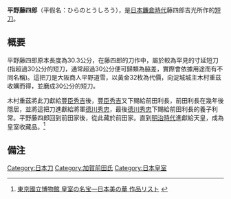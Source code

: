 '''平野藤四郎'''（平假名：ひらのとうしろう），是[[日本|日本]][[鐮倉時代|鐮倉時代]]藤四郎吉光所作的[[短刀|短刀]]。

==概要==
平野藤四郎原本長度為30.3公分，在藤四郎的刀作中，屬於較為罕見的寸延短刀(指超過30公分的短刀，通常超過30公分便可歸類為脇差，實際會依據用途而有不同名稱)。這把刀是大阪商人平野道雪，以黃金32枚為代價，向淀城城主木村重茲收購而得，並磨成30公分的短刀。

木村重茲將此刀獻給[[豐臣秀吉|豐臣秀吉]]後，[[豐臣秀吉|豐臣秀吉]]又下賜給前田利長，前田利長在幾年後隱居，並將這把刀進獻給將軍[[德川秀忠|德川秀忠]]，最後[[德川秀忠|德川秀忠]]下賜給前田利長的養子利常。平野藤四郎回到前田家後，從此藏於前田家。直到[[明治時代|明治時代]]進獻給天皇，成為皇室收藏品。<ref>[https://www.tnm.jp/modules/r_free_page/index.php?id=77#7 東京國立博物館 皇室の名宝―日本美の華 作品リスト] {{Wayback|url=https://www.tnm.jp/modules/r_free_page/index.php?id=77#7 |date=20210317143511 }}{{ja}}</ref>


==備注==
{{Reflist}}


{{天皇項目}}

[[Category:日本刀|Category:日本刀]]
[[Category:加賀前田氏|Category:加賀前田氏]]
[[Category:日本皇室|Category:日本皇室]]